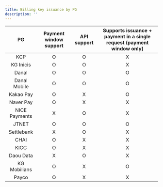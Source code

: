 ```yaml
---
title: Billing key issuance by PG
description: ''
---
```


| PG            | Payment window support | API support | Supports issuance + payment in a single request (payment window only) |
| :-----------: | :--------------------: | :---------: | :-------------------------------------------------------------------: |
| KCP           | O                      | O           | X                                                                     |
| KG Inicis     | O                      | O           | X                                                                     |
| Danal         | O                      | O           | O                                                                     |
| Danal Mobile  | O                      | O           | O                                                                     |
| Kakao Pay     | O                      | X           | O                                                                     |
| Naver Pay     | O                      | X           | X                                                                     |
| NICE Payments | X                      | O           | X                                                                     |
| JTNET         | O                      | O           | O                                                                     |
| Settlebank    | X                      | O           | X                                                                     |
| CHAI          | O                      | X           | X                                                                     |
| KICC          | O                      | X           | X                                                                     |
| Daou Data     | X                      | O           | X                                                                     |
| KG Mobilians  | O                      | X           | O                                                                     |
| Payco         | O                      | X           | X                                                                     |
